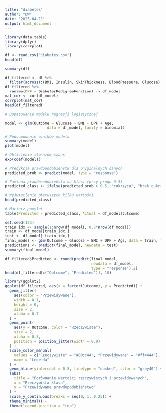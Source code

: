 ```yaml
---
title: "diabetes"
author: "DW"
date: "2025-04-10"
output: html_document
---
```


```r
library(data.table)
library(dplyr)
library(corrplot)
```

```r
df <- read.csv("diabetes.csv")
head(df)
```

```r
summary(df)

```

```r
df_filtered <- df %>%
  filter(across(c(BMI, Insulin, SkinThickness, BloodPressure, Glucose), ~ .x != 0))
df_filtered %>%
  rename(DPF = DiabetesPedigreeFunction) -> df_model
mat_cor <- cor(df_model)
corrplot(mat_cor)
head(df_filtered)

```

```r
# Dopasowanie modelu regresji logistycznej

model <- glm(Outcome ~ Glucose + BMI + DPF + Age,
                   data = df_model, family = binomial)

# Podsumowanie wyników modelu
summary(model)
plot(model)
```
```r
# Obliczenie ilorazów szans
exp(coef(model))

```
```r
# Predykcja prawdopodobieństw dla oryginalnych danych
predicted_prob <- predict(model, type = "response")

# Zamiana prawdopodobieństw na klasy (przy progu 0.5)
predicted_class <- ifelse(predicted_prob > 0.5, "cukrzyca", "brak cukrzycy")

# Wyświetlenie pierwszych kilku wartości
head(predicted_class)

```
```r
# Macierz pomyłek
table(Predicted = predicted_class, Actual = df_model$Outcome)

```

```r

set.seed(123)
train_idx <- sample(1:nrow(df_model), 0.7*nrow(df_model))
train <- df_model[train_idx,]
test <- df_model[-train_idx,]
final_model <- glm(Outcome ~ Glucose + BMI + DPF + Age, data = train, family = binomial)
predictions <- predict(final_model, newdata = test)
summary(final_model)
```

```r
df_filtered$Predicted <- round(predict(final_model,
                                       newdata = df_model,
                                       type = "response"),2)
head(df_filtered[c("Outcome", "Predicted")], 10)

```

```r
library(ggplot2)
ggplot(df_filtered, aes(x = factor(Outcome), y = Predicted)) +
  geom_jitter(
    aes(color = "Przewidywane"), 
    width = 0.1, 
    height = 0, 
    size = 2, 
    alpha = 0.7
  ) +
  geom_point(
    aes(y = Outcome, color = "Rzeczywiste"), 
    size = 2, 
    alpha = 0.3,
    position = position_jitter(width = 0.0)
  ) +
  scale_color_manual(
    values = c("Rzeczywiste" = "#00cc44", "Przewidywane" = "#ff4444"),
    name = "Legenda"
  ) +
  geom_hline(yintercept = 0.5, linetype = "dashed", color = "grey40") +
  labs(
    title = "Porównanie wartości rzeczywistych i przewidywanych",
    x = "Rzeczywista klasa",
    y = "Przewidywane prawdopodobieństwo"
  ) +
  scale_y_continuous(breaks = seq(0, 1, 0.25)) +
  theme_minimal() +
  theme(legend.position = "top")
```
